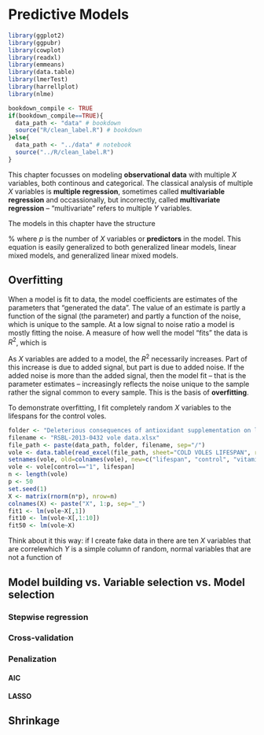 # Predictive Models

```r
library(ggplot2)
library(ggpubr)
library(cowplot)
library(readxl)
library(emmeans)
library(data.table)
library(lmerTest)
library(harrellplot)
library(nlme)

bookdown_compile <- TRUE
if(bookdown_compile==TRUE){
  data_path <- "data" # bookdown
  source("R/clean_label.R") # bookdown
}else{
  data_path <- "../data" # notebook
  source("../R/clean_label.R")
}

```

This chapter focusses on modeling **observational data** with multiple $X$ variables, both continous and categorical. The classical analysis of multiple $X$ variables is **multiple regression**, sometimes called **multivariable regression** and occassionally, but incorrectly, called **multivariate regression** -- "multivariate" refers to multiple $Y$ variables.

The models in this chapter have the structure

\begin{equation}
Y = \beta_0 + \beta_1 X_1 + \beta_2 X_2 + \beta_3 X_3 + ... \beta_p X_p + \varepsilon 
\end{equation}
%
where $p$ is the number of $X$ variables or **predictors** in the model. This equation is easily generalized to both generalized linear models, linear mixed models, and generalized linear mixed models.

## Overfitting

When a model is fit to data, the model coefficients are estimates of the parameters that "generated the data". The value of an estimate is partly a function of the signal (the parameter) and partly a function of the noise, which is unique to the sample. At a low signal to noise ratio a model is mostly fitting the noise. A measure of how well the model "fits" the data is $R^2$, which is

\begin{equation}
R^2 <- 1 - \frac{SS_{residual}}{SS_{total}}
\end{equation}

As $X$ variables are added to a model, the $R^2$ necessarily increases. Part of this increase is due to added signal, but part is due to added noise. If the added noise is more than the added signal, then the model fit -- that is the parameter estimates -- increasingly reflects the noise unique to the sample rather the signal common to every sample. This is the basis of **overfitting**.

To demonstrate overfitting, I fit completely random $X$ variables to the lifespans for the control voles. 

```r
folder <- "Deleterious consequences of antioxidant supplementation on lifespan in a wild-derived mammal"
filename <- "RSBL-2013-0432 vole data.xlsx"
file_path <- paste(data_path, folder, filename, sep="/")
vole <- data.table(read_excel(file_path, sheet="COLD VOLES LIFESPAN", range="a2:d98"))
setnames(vole, old=colnames(vole), new=c("lifespan", "control", "vitamin_E", "vitamin_C"))
vole <- vole[control=="1", lifespan]
n <- length(vole)
p <- 50
set.seed(1)
X <- matrix(rnorm(n*p), nrow=n)
colnames(X) <- paste("X", 1:p, sep="_")
fit1 <- lm(vole~X[,1])
fit10 <- lm(vole~X[,1:10])
fit50 <- lm(vole~X)
```


Think about it this way: if I create fake data in there are ten $X$ variables that are correlewhich $Y$ is a simple column of random, normal variables that are not a function of 


## Model building vs. Variable selection vs. Model selection

### Stepwise regression

### Cross-validation

### Penalization

#### AIC
#### LASSO

## Shrinkage


